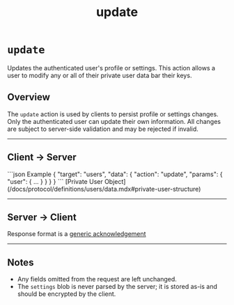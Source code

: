 ﻿---
title: "update"
---


# `update`

Updates the authenticated user's profile or settings. This action allows a user to modify any or all of their private user data
bar their keys.

## Overview

The `update` action is used by clients to persist profile or settings changes. Only the authenticated user can update their own information.
All changes are subject to server-side validation and may be rejected if invalid.

---

## Client → Server

<SchemaExample path="/comms/users/update.json">
```json Example
{
    "target": "users",
    "data": {
        "action": "update",
        "params": {
            "user": {  ...  }
        }
    }
}
```
</SchemaExample>

<ParamsList>
    <Param name="user" type="object" required>
        [Private User Object](/docs/protocol/definitions/users/data.mdx#private-user-structure)
    </Param>
</ParamsList>


---

## Server → Client

Response format is a [generic acknowledgement](/docs/protocol/targets/generic/acknowledge)

---

## Notes

- Any fields omitted from the request are left unchanged.
- The `settings` blob is never parsed by the server; it is stored as-is and should be encrypted by the client.
